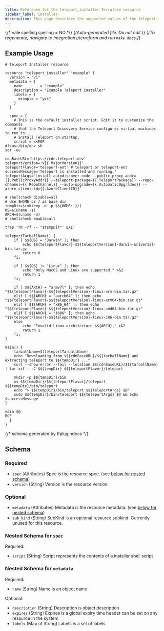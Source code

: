 ```yaml
---
title: Reference for the teleport_installer Terraform resource
sidebar_label: installer
description: This page describes the supported values of the teleport_installer resource of the Teleport Terraform provider.
---
```


{/* vale spelling.spelling = NO */}
{/*Auto-generated file. Do not edit.*/}
{/*To regenerate, navigate to integrations/terraform and run `make docs`.*/}



## Example Usage

```hcl
# Teleport Installer resource

resource "teleport_installer" "example" {
  version = "v1"
  metadata = {
    name        = "example"
    description = "Example Teleport Installer"
    labels = {
      example = "yes"
    }
  }

  spec = {
    # This is the default installer script. Edit it to customize the commands
    # that the Teleport Discovery Service configures virtual machines to run to
    # install Teleport on startup.
    script = <<EOF
#!/usr/bin/env sh
set -eu

cdnBaseURL='https://cdn.teleport.dev'
teleportVersion='v{{.MajorVersion}}'
teleportFlavor='teleport-ent' # teleport or teleport-ent
successMessage='Teleport is installed and running.'
teleportArgs='install autodiscover-node --public-proxy-addr={{.PublicProxyAddr}} --teleport-package={{.TeleportPackage}} --repo-channel={{.RepoChannel}} --auto-upgrade={{.AutomaticUpgrades}} --azure-client-id={{.AzureClientID}}'

# shellcheck disable=all
# Use $HOME or / as base dir
tempDir=$(mktemp -d -p $${HOME:-}/)
OS=$(uname -s)
ARCH=$(uname -m)
# shellcheck enable=all

trap 'rm -rf -- "$tempDir"' EXIT

teleportTarballName() {
    if [ $${OS} = "Darwin" ]; then
        echo $${teleportFlavor}-$${teleportVersion}-darwin-universal-bin.tar.gz
        return 0
    fi;

    if [ $${OS} != "Linux" ]; then
        echo "Only MacOS and Linux are supported." >&2
        return 1
    fi;

    if [ $${ARCH} = "armv7l" ]; then echo "$${teleportFlavor}-$${teleportVersion}-linux-arm-bin.tar.gz"
    elif [ $${ARCH} = "aarch64" ]; then echo "$${teleportFlavor}-$${teleportVersion}-linux-arm64-bin.tar.gz"
    elif [ $${ARCH} = "x86_64" ]; then echo "$${teleportFlavor}-$${teleportVersion}-linux-amd64-bin.tar.gz"
    elif [ $${ARCH} = "i686" ]; then echo "$${teleportFlavor}-$${teleportVersion}-linux-386-bin.tar.gz"
    else
        echo "Invalid Linux architecture $${ARCH}." >&2
        return 1
    fi;
}

main() {
    tarballName=$(teleportTarballName)
    echo "Downloading from $${cdnBaseURL}/$${tarballName} and extracting teleport to $${tempDir} ..."
    curl --show-error --fail --location $${cdnBaseURL}/$${tarballName} | tar xzf - -C $${tempDir} $${teleportFlavor}/teleport

    mkdir -p $${tempDir}/bin
    mv $${tempDir}/$${teleportFlavor}/teleport $${tempDir}/bin/teleport
    echo "> $${tempDir}/bin/teleport $${teleportArgs} $@"
    sudo $${tempDir}/bin/teleport $${teleportArgs} $@ && echo $successMessage
}

main $@
EOF
  }
}
```

{/*  schema generated by tfplugindocs */}
## Schema

### Required

- `spec` (Attributes) Spec is the resource spec. (see [below for nested schema](#nested-schema-for-spec))
- `version` (String) Version is the resource version.

### Optional

- `metadata` (Attributes) Metadata is the resource metadata. (see [below for nested schema](#nested-schema-for-metadata))
- `sub_kind` (String) SubKind is an optional resource subkind. Currently unused for this resource.

### Nested Schema for `spec`

Required:

- `script` (String) Script represents the contents of a installer shell script


### Nested Schema for `metadata`

Required:

- `name` (String) Name is an object name

Optional:

- `description` (String) Description is object description
- `expires` (String) Expires is a global expiry time header can be set on any resource in the system.
- `labels` (Map of String) Labels is a set of labels

